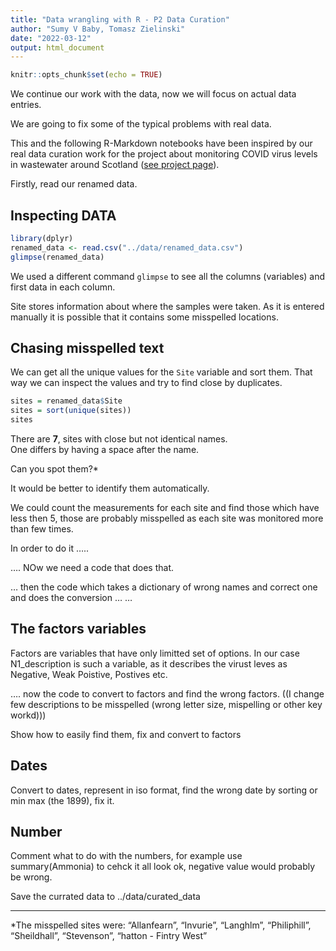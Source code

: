 ```yaml
---
title: "Data wrangling with R - P2 Data Curation"
author: "Sumy V Baby, Tomasz Zielinski"
date: "2022-03-12"
output: html_document
---
```


```r
knitr::opts_chunk$set(echo = TRUE)
```

We continue our work with the data, now we will focus on actual data entries.

We are going to fix some of the typical problems with real data.

This and the following R-Markdown notebooks have been inspired by our real data curation work for the project about monitoring COVID virus levels in wastewater around Scotland ([see project page](https://biordm.github.io/COVID-Wastewater-Scotland/)).

Firstly, read our renamed data.

## Inspecting DATA

```r
library(dplyr)
renamed_data <- read.csv("../data/renamed_data.csv")
glimpse(renamed_data)

```
We used a different command `glimpse` to see all the columns (variables) and first data in each column.

Site stores information about where the samples were taken. As it is entered manually it is possible that it contains some misspelled locations.

## Chasing misspelled text

We can get all the unique values for the `Site` variable and sort them. That way we can inspect the values and try to find close by duplicates.



```r
sites = renamed_data$Site
sites = sort(unique(sites))
sites

```
There are **7**, sites with close but not identical names.  
One differs by having a space after the name.

Can you spot them?*

It would be better to identify them automatically.

We could count the measurements for each site and find those which have less then 5, those are probably misspelled as each site was monitored more than few times.

In order to do it .....

.... NOw we need a code that does that.


... then the code which takes a dictionary of wrong names and correct one and does the conversion
...
...


## The factors variables

Factors are variables that have only limitted set of options. 
In our case N1_description is such a variable, as it describes
the virust leves as Negative, Weak Poistive, Postives etc.

.... now the code to convert to factors and find the wrong factors.
((I change few descriptions to be misspelled (wrong letter size, mispelling or other key workd)))


Show how to easily find them, fix and convert to factors


## Dates

Convert to dates, represent in iso format, find the wrong date by sorting or min max (the 1899),
fix it.

## Number
Comment what to do with the numbers, for example use summary(Ammonia) to cehck it all look ok, 
negative value would probably be wrong.


Save the currated data to ../data/curated_data


------------
*The misspelled sites were: "Allanfearn ", "Invurie", "Langhlm", "Philiphill", "Sheildhall", "Stevenson", "hatton - Fintry West"